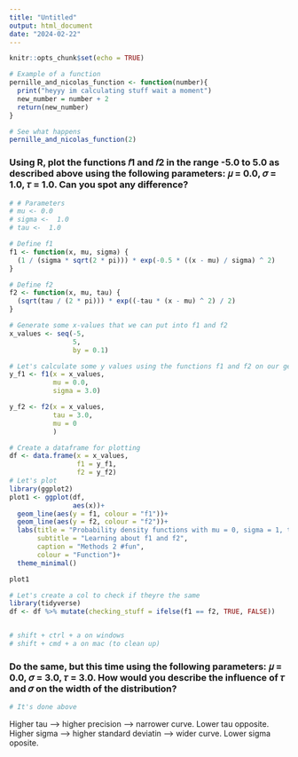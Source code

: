 ```yaml
---
title: "Untitled"
output: html_document
date: "2024-02-22"
---
```


```r
knitr::opts_chunk$set(echo = TRUE)
```

```r
# Example of a function
pernille_and_nicolas_function <- function(number){
  print("heyyy im calculating stuff wait a moment")
  new_number = number + 2
  return(new_number)
}

# See what happens
pernille_and_nicolas_function(2)

```

### Using R, plot the functions 𝑓1 and 𝑓2 in the range -5.0 to 5.0 as described above using the following parameters: 𝜇 = 0.0, 𝜎 = 1.0, 𝜏 = 1.0. Can you spot any difference?

```r
# # Parameters
# mu <- 0.0
# sigma <-  1.0
# tau <-  1.0

# Define f1
f1 <- function(x, mu, sigma) {
  (1 / (sigma * sqrt(2 * pi))) * exp(-0.5 * ((x - mu) / sigma) ^ 2)
}

# Define f2
f2 <- function(x, mu, tau) {
  (sqrt(tau / (2 * pi))) * exp((-tau * (x - mu) ^ 2) / 2)
}

# Generate some x-values that we can put into f1 and f2
x_values <- seq(-5,
                5,
                by = 0.1)

# Let's calculate some y values using the functions f1 and f2 on our generated x's
y_f1 <- f1(x = x_values, 
           mu = 0.0,
           sigma = 3.0)

y_f2 <- f2(x = x_values,
           tau = 3.0,
           mu = 0
           )

# Create a dataframe for plotting
df <- data.frame(x = x_values,
                 f1 = y_f1,
                 f2 = y_f2)
# Let's plot
library(ggplot2)
plot1 <- ggplot(df,
                aes(x))+
  geom_line(aes(y = f1, colour = "f1"))+
  geom_line(aes(y = f2, colour = "f2"))+
  labs(title = "Probability density functions with mu = 0, sigma = 1, tau = 1",
       subtitle = "Learning about f1 and f2",
       caption = "Methods 2 #fun",
       colour = "Function")+
  theme_minimal()

plot1

# Let's create a col to check if theyre the same
library(tidyverse)
df <- df %>% mutate(checking_stuff = ifelse(f1 == f2, TRUE, FALSE))


# shift + ctrl + a on windows
# shift + cmd + a on mac (to clean up)


```
### Do the same, but this time using the following parameters: 𝜇 = 0.0, 𝜎 = 3.0, 𝜏 = 3.0. How would you describe the influence of 𝜏 and 𝜎 on the width of the distribution?
```r
# It's done above
```

Higher tau --> higher precision --> narrower curve. Lower tau opposite.
Higher sigma --> higher standard deviatin --> wider curve. Lower sigma oposite.














